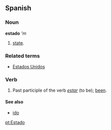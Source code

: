 ==Spanish==
===Noun===
'''estado''' '''m''
#[[state]].
===Related terms===
*[[Estados Unidos]]

===Verb===
# Past participle of the verb ''[[estar]]'' (to be); [[been]].
====See also====
*[[ido]]

[[pt:Estado]]